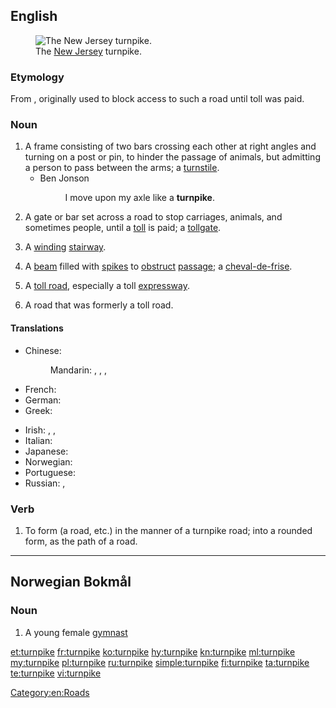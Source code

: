 ==English==
[[File:NewJerseyTurnpikeAerial.JPG|thumb|right|The [[New Jersey]] turnpike.]]

===Etymology===
From {{etyl|enm|en}} {{term|turnpyke||spiked barrier across a road|lang=enm}}, originally used to block access to such a road until toll was paid.

===Noun===
{{en-noun}}

# A frame consisting of two bars crossing each other at right angles and turning on a post or pin, to hinder the passage of animals, but admitting a person to pass between the arms; a [[turnstile]].
#* Ben Jonson
#*: I move upon my axle like a '''turnpike'''.
# A gate or bar set across a road to stop carriages, animals, and sometimes people, until a [[toll]] is paid; a [[tollgate]].
# {{context|Scotland|lang=en}} A [[winding]] [[stairway]].
#: {{rfquotek|Sir Walter Scott}}
# {{context|military|lang=en}} A [[beam]] filled with [[spike]]s to [[obstruct]] [[passage]]; a [[cheval-de-frise]].
# {{context|US|lang=en}} A [[toll road]], especially a toll [[expressway]].
#: {{rfquotek|Daniel Defoe}}
# A road that was formerly a toll road.

====Translations====
{{trans-top|toll road, especially a toll expressway}}
* Chinese:
*: Mandarin: {{t|cmn|收費道路|sc=Hani}}, {{t|cmn|收费道路|tr=shōufèi dàolù|sc=Hani}}, {{t|cmn|收費公路|sc=Hani}}, {{t|cmn|收费公路|tr=shōufèi gōnglù|sc=Hani}}
* French: {{t|fr|route à péage|f}}
* German: {{t|de|Mautstraße|f}}
* Greek: {{t+|el|διόδια|n-p}}
{{trans-mid}}
* Irish: {{t|ga|bóthar dola|m}}, {{t|ga|bóthar paidhce|m}}, {{t|ga|paidhc|f}}
* Italian: {{t+|it|autostrada|f}}
* Japanese: {{t|ja|有料道路|tr=ゆうりょうどうろ, yūryō dōro|sc=Jpan}}
* Norwegian: {{t|no|bomvei|m}}
* Portuguese: {{t+|pt|rodovia|f}}
* Russian: {{t|ru|[[платный|пла́тная]] [[доро́га]]|f|sc=Cyrl}}, {{t|ru|[[платный|пла́тная]] [[автомобильный|автомоби́льная]] [[доро́га]]|f|sc=Cyrl}}
{{trans-bottom}}

===Verb===
{{en-verb|turnpik|es}}

# To form (a road, etc.) in the manner of a turnpike road; into a rounded form, as the path of a road.
#: {{rfquotek|Knowles}}

[[Category:en:Roads]]

----

==Norwegian Bokmål==

===Noun===
{{nb-noun-c|turnpik}}

# A young female [[gymnast]]

[[et:turnpike]]
[[fr:turnpike]]
[[ko:turnpike]]
[[hy:turnpike]]
[[kn:turnpike]]
[[ml:turnpike]]
[[my:turnpike]]
[[pl:turnpike]]
[[ru:turnpike]]
[[simple:turnpike]]
[[fi:turnpike]]
[[ta:turnpike]]
[[te:turnpike]]
[[vi:turnpike]]